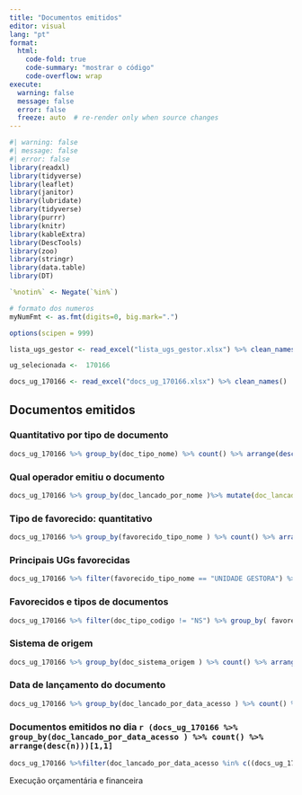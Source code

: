 ```yaml
---
title: "Documentos emitidos"
editor: visual
lang: "pt"
format:
  html:
    code-fold: true
    code-summary: "mostrar o código"
    code-overflow: wrap
execute:
  warning: false
  message: false
  error: false
  freeze: auto  # re-render only when source changes 
---
```


```r
#| warning: false
#| message: false
#| error: false
library(readxl)
library(tidyverse)
library(leaflet)
library(janitor)
library(lubridate)
library(tidyverse)
library(purrr)
library(knitr)
library(kableExtra)
library(DescTools)
library(zoo)
library(stringr)
library(data.table)
library(DT)
```

```r
`%notin%` <- Negate(`%in%`)

# formato dos numeros
myNumFmt <- as.fmt(digits=0, big.mark=".")

options(scipen = 999)
```

```r
lista_ugs_gestor <- read_excel("lista_ugs_gestor.xlsx") %>% clean_names()
```

```r
ug_selecionada <-  170166
```

```r
docs_ug_170166 <- read_excel("docs_ug_170166.xlsx") %>% clean_names()
```

## Documentos emitidos

### Quantitativo por tipo de documento

```r
docs_ug_170166 %>% group_by(doc_tipo_nome) %>% count() %>% arrange(desc(n)) %>% kable()
```

### Qual operador emitiu o documento

```r
docs_ug_170166 %>% group_by(doc_lancado_por_nome )%>% mutate(doc_lancado_por_nome = str_extract(doc_lancado_por_nome, regex("[A-Z]*"))) %>% count() %>% arrange(desc(n)) %>% kable()
```

### Tipo de favorecido: quantitativo

```r
docs_ug_170166 %>% group_by(favorecido_tipo_nome ) %>% count() %>% arrange(desc(n)) %>% head(20) %>% kable()
```

### Principais UGs favorecidas

```r
docs_ug_170166 %>% filter(favorecido_tipo_nome == "UNIDADE GESTORA") %>% group_by(favorecido_doc_nome ) %>% count() %>% arrange(desc(n)) %>% head(20) %>% kable()
```

### Favorecidos e tipos de documentos

```r
docs_ug_170166 %>% filter(doc_tipo_codigo != "NS") %>% group_by( favorecido_doc_nome, doc_tipo_nome ) %>% count() %>% arrange(desc(n)) %>% head(20) %>% kable()
```

### Sistema de origem

```r
docs_ug_170166 %>% group_by(doc_sistema_origem ) %>% count() %>% arrange(desc(n)) %>% kable()
```

### Data de lançamento do documento

```r
docs_ug_170166 %>% group_by(doc_lancado_por_data_acesso ) %>% count() %>% arrange(desc(n)) %>% head(10)%>% kable()
```

### Documentos emitidos no dia `r (docs_ug_170166 %>% group_by(doc_lancado_por_data_acesso ) %>% count() %>% arrange(desc(n)))[1,1]`

```r
docs_ug_170166 %>%filter(doc_lancado_por_data_acesso %in% c((docs_ug_170166 %>% group_by(doc_lancado_por_data_acesso ) %>% count() %>% arrange(desc(n)))[1,1])) %>% group_by(doc_tipo_nome) %>% count() %>% arrange(desc(n)) %>% head(10)%>% kable()
```

Execução orçamentária e financeira
